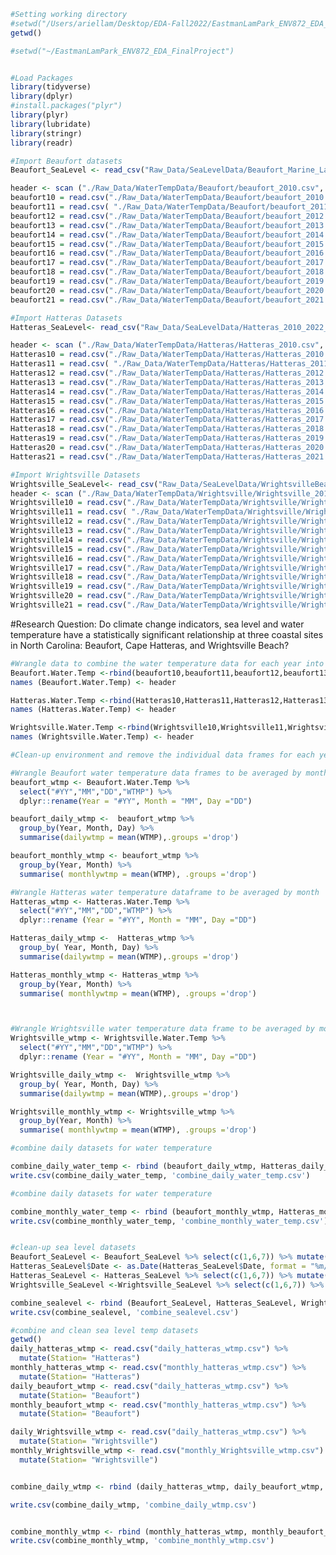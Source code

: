 ```r
#Setting working directory
#setwd("/Users/ariellam/Desktop/EDA-Fall2022/EastmanLamPark_ENV872_EDA_FinalProject/EastmanLamPark_ENV872_EDA_FinalProject")
getwd()

#setwd("~/EastmanLamPark_ENV872_EDA_FinalProject")


#Load Packages
library(tidyverse)
library(dplyr)
#install.packages("plyr")
library(plyr)
library(lubridate)
library(stringr)
library(readr)

#Import Beaufort datasets
Beaufort_SeaLevel <- read_csv("Raw_Data/SeaLevelData/Beaufort_Marine_Lab_2010_2022_SeaLevelRise.csv")

header <- scan ("./Raw_Data/WaterTempData/Beaufort/beaufort_2010.csv", nlines = 1,sep=",", what =character())
beaufort10 = read.csv("./Raw_Data/WaterTempData/Beaufort/beaufort_2010.csv",sep = ",", header = F, skip=2)
beaufort11 = read.csv( "./Raw_Data/WaterTempData/Beaufort/beaufort_2011.csv",sep = ",", header = F, skip=2)
beaufort12 = read.csv("./Raw_Data/WaterTempData/Beaufort/beaufort_2012.csv",sep = ",", header = F, skip=2)
beaufort13 = read.csv("./Raw_Data/WaterTempData/Beaufort/beaufort_2013.csv",sep = ",", header = F, skip=2)
beaufort14 = read.csv("./Raw_Data/WaterTempData/Beaufort/beaufort_2014.csv",sep = ",", header = F, skip=2) 
beaufort15 = read.csv("./Raw_Data/WaterTempData/Beaufort/beaufort_2015.csv",sep = ",", header = F, skip=2)
beaufort16 = read.csv("./Raw_Data/WaterTempData/Beaufort/beaufort_2016.csv",sep = ",", header = F, skip=2)
beaufort17 = read.csv("./Raw_Data/WaterTempData/Beaufort/beaufort_2017.csv",sep = ",", header = F, skip=2)
beaufort18 = read.csv("./Raw_Data/WaterTempData/Beaufort/beaufort_2018.csv",sep = ",", header = F, skip=2)
beaufort19 = read.csv("./Raw_Data/WaterTempData/Beaufort/beaufort_2019.csv",sep = ",", header = F, skip=2)
beaufort20 = read.csv("./Raw_Data/WaterTempData/Beaufort/beaufort_2020.csv",sep = ",", header = F, skip=2)
beaufort21 = read.csv("./Raw_Data/WaterTempData/Beaufort/beaufort_2021.csv",sep = ",", header = F, skip=2)

#Import Hatteras Datasets
Hatteras_SeaLevel<- read_csv("Raw_Data/SeaLevelData/Hatteras_2010_2022_SeaLevelRise.csv")

header <- scan ("./Raw_Data/WaterTempData/Hatteras/Hatteras_2010.csv", nlines = 1,sep=",", what =character())
Hatteras10 = read.csv("./Raw_Data/WaterTempData/Hatteras/Hatteras_2010.csv",sep = ",", header = F, skip=2)
Hatteras11 = read.csv( "./Raw_Data/WaterTempData/Hatteras/Hatteras_2011.csv",sep = ",", header = F, skip=2)
Hatteras12 = read.csv("./Raw_Data/WaterTempData/Hatteras/Hatteras_2012.csv",sep = ",", header = F, skip=2)
Hatteras13 = read.csv("./Raw_Data/WaterTempData/Hatteras/Hatteras_2013.csv",sep = ",", header = F, skip=2)
Hatteras14 = read.csv("./Raw_Data/WaterTempData/Hatteras/Hatteras_2014.csv",sep = ",", header = F, skip=2) 
Hatteras15 = read.csv("./Raw_Data/WaterTempData/Hatteras/Hatteras_2015.csv",sep = ",", header = F, skip=2)
Hatteras16 = read.csv("./Raw_Data/WaterTempData/Hatteras/Hatteras_2016.csv",sep = ",", header = F, skip=2)
Hatteras17 = read.csv("./Raw_Data/WaterTempData/Hatteras/Hatteras_2017.csv",sep = ",", header = F, skip=2)
Hatteras18 = read.csv("./Raw_Data/WaterTempData/Hatteras/Hatteras_2018.csv",sep = ",", header = F, skip=2)
Hatteras19 = read.csv("./Raw_Data/WaterTempData/Hatteras/Hatteras_2019.csv",sep = ",", header = F, skip=2)
Hatteras20 = read.csv("./Raw_Data/WaterTempData/Hatteras/Hatteras_2020.csv",sep = ",", header = F, skip=2)
Hatteras21 = read.csv("./Raw_Data/WaterTempData/Hatteras/Hatteras_2021.csv",sep = ",", header = F, skip=2)

#Import Wrightsville Datasets
Wrightsville_SeaLevel<- read_csv("Raw_Data/SeaLevelData/WrightsvilleBeach_2010_2022_SeaLevelRise.csv")
header <- scan ("./Raw_Data/WaterTempData/Wrightsville/Wrightsville_2010.csv", nlines = 1,sep=",", what =character())
Wrightsville10 = read.csv("./Raw_Data/WaterTempData/Wrightsville/Wrightsville_2010.csv",sep = ",", header = F, skip=2)
Wrightsville11 = read.csv( "./Raw_Data/WaterTempData/Wrightsville/Wrightsville_2011.csv",sep = ",", header = F, skip=2)
Wrightsville12 = read.csv("./Raw_Data/WaterTempData/Wrightsville/Wrightsville_2012.csv",sep = ",", header = F, skip=2)
Wrightsville13 = read.csv("./Raw_Data/WaterTempData/Wrightsville/Wrightsville_2013.csv",sep = ",", header = F, skip=2)
Wrightsville14 = read.csv("./Raw_Data/WaterTempData/Wrightsville/Wrightsville_2014.csv",sep = ",", header = F, skip=2) 
Wrightsville15 = read.csv("./Raw_Data/WaterTempData/Wrightsville/Wrightsville_2015.csv",sep = ",", header = F, skip=2)
Wrightsville16 = read.csv("./Raw_Data/WaterTempData/Wrightsville/Wrightsville_2016.csv",sep = ",", header = F, skip=2)
Wrightsville17 = read.csv("./Raw_Data/WaterTempData/Wrightsville/Wrightsville_2017.csv",sep = ",", header = F, skip=2)
Wrightsville18 = read.csv("./Raw_Data/WaterTempData/Wrightsville/Wrightsville_2018.csv",sep = ",", header = F, skip=2)
Wrightsville19 = read.csv("./Raw_Data/WaterTempData/Wrightsville/Wrightsville_2019.csv",sep = ",", header = F, skip=2)
Wrightsville20 = read.csv("./Raw_Data/WaterTempData/Wrightsville/Wrightsville_2020.csv",sep = ",", header = F, skip=2)
Wrightsville21 = read.csv("./Raw_Data/WaterTempData/Wrightsville/Wrightsville_2021.csv",sep = ",", header = F, skip=2)

```

#Research Question: Do climate change indicators, sea level and water temperature have a statistically significant relationship at three coastal sites in North Carolina: Beaufort, Cape Hatteras, and Wrightsville Beach?
```r
#Wrangle data to combine the water temperature data for each year into one csv for each site
Beaufort.Water.Temp <-rbind(beaufort10,beaufort11,beaufort12,beaufort13,beaufort14,beaufort15, beaufort16, beaufort17, beaufort18, beaufort19, beaufort20,beaufort21)
names (Beaufort.Water.Temp) <- header

Hatteras.Water.Temp <-rbind(Hatteras10,Hatteras11,Hatteras12,Hatteras13,Hatteras14,Hatteras15, Hatteras16, Hatteras17, Hatteras18, Hatteras19, Hatteras20,Hatteras21)
names (Hatteras.Water.Temp) <- header

Wrightsville.Water.Temp <-rbind(Wrightsville10,Wrightsville11,Wrightsville12,Wrightsville13,Wrightsville14,Wrightsville15, Wrightsville16, Wrightsville17, Wrightsville18, Wrightsville19, Wrightsville20,Wrightsville21)
names (Wrightsville.Water.Temp) <- header

#Clean-up environment and remove the individual data frames for each year
```

```r
#Wrangle Beaufort water temperature data frames to be averaged by month
beaufort_wtmp <- Beaufort.Water.Temp %>% 
  select("#YY","MM","DD","WTMP") %>% 
  dplyr::rename(Year = "#YY", Month = "MM", Day ="DD")

beaufort_daily_wtmp <-  beaufort_wtmp %>% 
  group_by(Year, Month, Day) %>% 
  summarise(dailywtmp = mean(WTMP),.groups ='drop')

beaufort_monthly_wtmp <- beaufort_wtmp %>% 
  group_by(Year, Month) %>% 
  summarise( monthlywtmp = mean(WTMP), .groups ='drop')

#Wrangle Hatteras water temperature dataframe to be averaged by month
Hatteras_wtmp <- Hatteras.Water.Temp %>% 
  select("#YY","MM","DD","WTMP") %>% 
  dplyr::rename (Year = "#YY", Month = "MM", Day ="DD")

Hatteras_daily_wtmp <-  Hatteras_wtmp %>% 
  group_by( Year, Month, Day) %>% 
  summarise(dailywtmp = mean(WTMP),.groups ='drop')

Hatteras_monthly_wtmp <- Hatteras_wtmp %>% 
  group_by(Year, Month) %>% 
  summarise( monthlywtmp = mean(WTMP), .groups ='drop')



#Wrangle Wrightsville water temperature data frame to be averaged by month
Wrightsville_wtmp <- Wrightsville.Water.Temp %>% 
  select("#YY","MM","DD","WTMP") %>% 
  dplyr::rename (Year = "#YY", Month = "MM", Day ="DD")

Wrightsville_daily_wtmp <-  Wrightsville_wtmp %>% 
  group_by( Year, Month, Day) %>% 
  summarise(dailywtmp = mean(WTMP),.groups ='drop')

Wrightsville_monthly_wtmp <- Wrightsville_wtmp %>% 
  group_by(Year, Month) %>% 
  summarise( monthlywtmp = mean(WTMP), .groups ='drop')

#combine daily datasets for water temperature 

combine_daily_water_temp <- rbind (beaufort_daily_wtmp, Hatteras_daily_wtmp, Wrightsville_daily_wtmp)
write.csv(combine_daily_water_temp, 'combine_daily_water_temp.csv')

#combine daily datasets for water temperature 

combine_monthly_water_temp <- rbind (beaufort_monthly_wtmp, Hatteras_monthly_wtmp, Wrightsville_monthly_wtmp)
write.csv(combine_monthly_water_temp, 'combine_monthly_water_temp.csv')



```

```r
#clean-up sea level datasets
Beaufort_SeaLevel <- Beaufort_SeaLevel %>% select(c(1,6,7)) %>% mutate(Station= "Beaufort")
Hatteras_SeaLevel$Date <- as.Date(Hatteras_SeaLevel$Date, format = "%m/%d/%y")
Hatteras_SeaLevel <- Hatteras_SeaLevel %>% select(c(1,6,7)) %>% mutate(Station= "Hatteras")
Wrightsville_SeaLevel <-Wrightsville_SeaLevel %>% select(c(1,6,7)) %>% mutate(Station= "Wrightsville")

combine_sealevel <- rbind (Beaufort_SeaLevel, Hatteras_SeaLevel, Wrightsville_SeaLevel)
write.csv(combine_sealevel, 'combine_sealevel.csv')


```

```r
#combine and clean sea level temp datasets
getwd()
daily_hatteras_wtmp <- read.csv("daily_hatteras_wtmp.csv") %>% 
  mutate(Station= "Hatteras")
monthly_hatteras_wtmp <- read.csv("monthly_hatteras_wtmp.csv") %>%
  mutate(Station= "Hatteras")
daily_beaufort_wtmp <- read.csv("daily_hatteras_wtmp.csv") %>%
  mutate(Station= "Beaufort")
monthly_beaufort_wtmp <- read.csv("monthly_hatteras_wtmp.csv") %>% 
  mutate(Station= "Beaufort")

daily_Wrightsville_wtmp <- read.csv("daily_hatteras_wtmp.csv") %>% 
  mutate(Station= "Wrightsville")
monthly_Wrightsville_wtmp <- read.csv("monthly_Wrightsville_wtmp.csv") %>% 
  mutate(Station= "Wrightsville")


combine_daily_wtmp <- rbind (daily_hatteras_wtmp, daily_beaufort_wtmp, daily_Wrightsville_wtmp) 

write.csv(combine_daily_wtmp, 'combine_daily_wtmp.csv')


combine_monthly_wtmp <- rbind (monthly_hatteras_wtmp, monthly_beaufort_wtmp, monthly_Wrightsville_wtmp)
write.csv(combine_monthly_wtmp, 'combine_monthly_wtmp.csv')

```